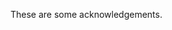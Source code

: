 These are some acknowledgements.

\begin{flushright}
\thesisauthor{} \\
\thesisdepartment{} \\
\thesisuniversity{} \\
\thesisdate{}
\end{flushright}
